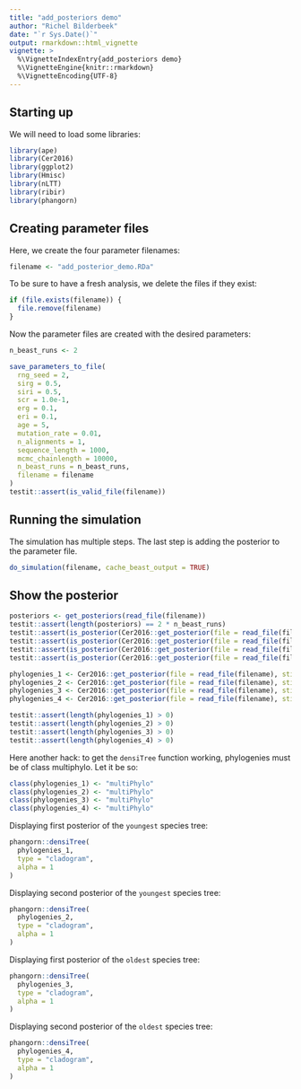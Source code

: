 ```yaml
---
title: "add_posteriors demo"
author: "Richel Bilderbeek"
date: "`r Sys.Date()`"
output: rmarkdown::html_vignette
vignette: >
  %\VignetteIndexEntry{add_posteriors demo}
  %\VignetteEngine{knitr::rmarkdown}
  %\VignetteEncoding{UTF-8}
---
```


## Starting up

We will need to load some libraries:

```r
library(ape)
library(Cer2016)
library(ggplot2)
library(Hmisc)
library(nLTT)
library(ribir)
library(phangorn)
```

## Creating parameter files

Here, we create the four parameter filenames:

```r
filename <- "add_posterior_demo.RDa"
```

To be sure to have a fresh analysis, we delete the files if they exist:

```r
if (file.exists(filename)) {
  file.remove(filename)
}
```

Now the parameter files are created with the desired parameters:

```r
n_beast_runs <- 2

save_parameters_to_file(
  rng_seed = 2,
  sirg = 0.5,
  siri = 0.5,
  scr = 1.0e-1,
  erg = 0.1,
  eri = 0.1,
  age = 5,
  mutation_rate = 0.01,
  n_alignments = 1,
  sequence_length = 1000,
  mcmc_chainlength = 10000,
  n_beast_runs = n_beast_runs,
  filename = filename
)  
testit::assert(is_valid_file(filename))
```

## Running the simulation

The simulation has multiple steps. The last step is adding the 
posterior to the parameter file.

```r
do_simulation(filename, cache_beast_output = TRUE)
```

## Show the posterior

```r
posteriors <- get_posteriors(read_file(filename))
testit::assert(length(posteriors) == 2 * n_beast_runs)
testit::assert(is_posterior(Cer2016::get_posterior(file = read_file(filename), sti = 1, ai = 1, pi = 1)))
testit::assert(is_posterior(Cer2016::get_posterior(file = read_file(filename), sti = 1, ai = 1, pi = 2)))
testit::assert(is_posterior(Cer2016::get_posterior(file = read_file(filename), sti = 2, ai = 1, pi = 1)))
testit::assert(is_posterior(Cer2016::get_posterior(file = read_file(filename), sti = 2, ai = 1, pi = 2)))

phylogenies_1 <- Cer2016::get_posterior(file = read_file(filename), sti = 1, ai = 1, pi = 1)
phylogenies_2 <- Cer2016::get_posterior(file = read_file(filename), sti = 1, ai = 1, pi = 2)
phylogenies_3 <- Cer2016::get_posterior(file = read_file(filename), sti = 2, ai = 1, pi = 1)
phylogenies_4 <- Cer2016::get_posterior(file = read_file(filename), sti = 2, ai = 1, pi = 2)

testit::assert(length(phylogenies_1) > 0)
testit::assert(length(phylogenies_2) > 0)
testit::assert(length(phylogenies_3) > 0)
testit::assert(length(phylogenies_4) > 0)
```

Here another hack: to get the `densiTree` function working, phylogenies must be of class multiphylo.
Let it be so:

```r
class(phylogenies_1) <- "multiPhylo"
class(phylogenies_2) <- "multiPhylo"
class(phylogenies_3) <- "multiPhylo"
class(phylogenies_4) <- "multiPhylo"
```

Displaying first posterior of the `youngest` species tree:

```r
phangorn::densiTree(
  phylogenies_1, 
  type = "cladogram", 
  alpha = 1
)
```

Displaying second posterior of the `youngest` species tree:

```r
phangorn::densiTree(
  phylogenies_2, 
  type = "cladogram", 
  alpha = 1
)
```

Displaying first posterior of the `oldest` species tree:

```r
phangorn::densiTree(
  phylogenies_3, 
  type = "cladogram", 
  alpha = 1
)
```

Displaying second posterior of the `oldest` species tree:

```r
phangorn::densiTree(
  phylogenies_4, 
  type = "cladogram", 
  alpha = 1
)
```
